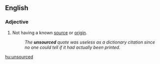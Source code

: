 ==English==

===Adjective===
{{en-adj|-}}

# Not having a known [[source]] or [[origin]].
#: ''The '''unsourced''' quote was useless as a dictionary citation since no one could tell if it had actually been printed.''

[[hu:unsourced]]